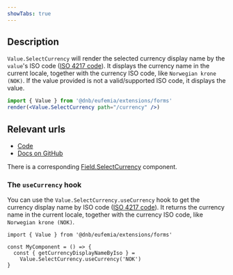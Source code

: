```yaml
---
showTabs: true
---
```


## Description

`Value.SelectCurrency` will render the selected currency display name by the `value`'s ISO code ([ISO 4217 code](https://en.wikipedia.org/wiki/ISO_4217)). It displays the currency name in the current locale, together with the currency ISO code, like `Norwegian krone (NOK)`. If the value provided is not a valid/supported ISO code, it displays the value.

```jsx
import { Value } from '@dnb/eufemia/extensions/forms'
render(<Value.SelectCurrency path="/currency" />)
```

## Relevant urls

- [Code](https://github.com/dnbexperience/eufemia/tree/main/packages/dnb-eufemia/src/extensions/forms/Value/SelectCurrency)
- [Docs on GitHub](https://github.com/dnbexperience/eufemia/tree/main/packages/dnb-design-system-portal/src/docs/uilib/extensions/forms/Value/SelectCurrency)

There is a corresponding [Field.SelectCurrency](/uilib/extensions/forms/feature-fields/SelectCurrency) component.

### The `useCurrency` hook

You can use the `Value.SelectCurrency.useCurrency` hook to get the currency display name by ISO code ([ISO 4217 code](https://en.wikipedia.org/wiki/ISO_4217)). It returns the currency name in the current locale, together with the currency ISO code, like `Norwegian krone (NOK)`.

```tsx
import { Value } from '@dnb/eufemia/extensions/forms'

const MyComponent = () => {
  const { getCurrencyDisplayNameByIso } =
    Value.SelectCurrency.useCurrency('NOK')
}
```

